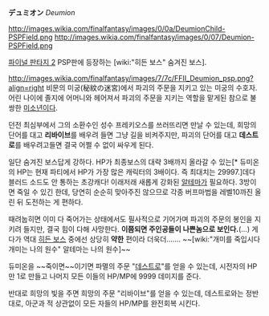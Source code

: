 '''デュミオン''' ''Deumion''

http://images.wikia.com/finalfantasy/images/0/0a/DeumionChild-PSPField.png http://images.wikia.com/finalfantasy/images/0/07/Deumion-PSPField.png

[[파이널 판타지 2]] PSP판에 등장하는 [wiki:"히든 보스" 숨겨진 보스].

{{{#!html
<script type="text/javascript" src="http://ext.nicovideo.jp/thumb_watch/sm3845317"></script><noscript><a href="http://www.nicovideo.jp/watch/sm3845317">【PSP】Final Fantasy2 秘紋の迷宮 フレキオス～デュミオン戦【FF2】</a></noscript>
}}}

http://images.wikia.com/finalfantasy/images/7/7c/FFII_Deumion_psp.png?align=right 비문의 미궁(秘紋の迷宮)에서 파괴의 주문을 지키고 있는 미궁의 수호자. 어린 나이에 졸지에 어머니와 헤어져서 파괴의 주문을 지키는 역할을 맡게된 참으로 불쌍한 [[미소년]]이다.

던전 최심부에서 그의 소환수인 성수 프레키오스를 쓰러뜨리면 만날 수 있는데, 희망의 단어를 대고 '''리바이브'''를 배우려 들면 그냥 길을 비켜주지만, 파괴의 단어를 대고 '''데스트로'''를 배우려고들면 결국 어쩔 수 없이 싸우게 된다.

일단 숨겨진 보스답게 강하다. HP가 최종보스의 대략 3배까지 올라갈 수 있는[* 듀미온의 HP는 현재 파티에서 HP가 가장 많은 캐릭터의 3배이다. 즉 최대치는 29997.]데다 블러드 소드도 안 통하는 초강캐다! 이래저래 새롭게 강화된 [[알테마]]가 필요하다. 3방이면 죽일 수 있긴 한데, 당연히 순순히 맞아주진 않으므로 각종 버프마법을 레벨10까진 올린 뒤 도전하는 게 편하다.

때려눕히면 이미 다 죽어가는 상태에서도 필사적으로 기어가며 파괴의 주문의 봉인을 지키려 들지만, 결국 힘이 다해 사망한다. '''이쯤되면 주인공들이 나쁜놈으로 보인다.'''(…) 게다가 역대 [[히든 보스]] 중에선 상당히 '''약한''' 편이라 더욱더……. ~~[wiki:"개미를 죽입시다 개미는 나의 원수" 알테마는 나의 원수]~~

듀미온을 ~~죽이면~~이기면 파멸의 주문 "[[데스트로]]"를 얻을 수 있는데, 시전자의 HP만 1로 만들고 나머지 모든 이들의 HP/MP에 9999 데미지를 준다.

반대로 희망의 빛을 주면 희망의 주문 "리바이브"를 얻을 수 있는데, 데스트로와는 정반대로, 아군과 적 상관없이 모든 자들의 HP/MP를 완전회복 시킨다.
